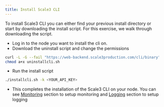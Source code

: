 ```yaml
---
title: Install Scale3 CLI
---
```


To install Scale3 CLI you can either find your previous install directory or start by downloading the install script. For this exercise, we walk through downloading the script.

- Log in to the node you want to install the cli on.
- Download the uninstall script and change the permissions

```bash
curl -L -G --fail "https://web-backend.scale3production.com/cli/binary" | tar -xz
chmod a+x uninstallcli.sh
```

- Run the install script

```bash
./installcli.sh -k <YOUR_API_KEY>
```

- This completes the installation of the Scale3 CLI on your node. You can see [Monitoring](/monitoring/push-method) section to setup monitoring and [Logging](/logging/getting-started) section to setup logging